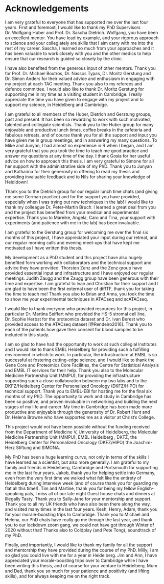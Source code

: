 # Acknowledgements {-}
I am very grateful to everyone that has supported me over the last four years. First and foremost, I would like to thank my PhD Supervisors Dr. Wolfgang Huber and Prof. Dr. Sascha Dietrich. Wolfgang, you have been an excellent mentor. You have lead by example, and your rigorous approach to science and your collegiately are skills that I aim carry with me into the rest of my career. Sascha, I learned so much from your approaches and it has been  valuable to work closely with you and the other medics to help ensure that our research is guided so closely by the clinic.

I have also benefited from the generous input of other mentors. Thank you for Prof. Dr. Michael Boutros, Dr. Nassos Typas, Dr. Moritz Gerstung and Dr. Simon Anders for their valued advice and enthusiasm in engaging with my project at each TAC meeting. Thank you also to my referees and defence committee. I would also like to thank Dr. Moritz Gerstung for supporting me in my time as a visiting student in Cambridge.  I really appreciate the time you have given to engage with my project and to support my science, in Heidelberg and Cambridge. 

I am grateful to all members of the Huber, Dietrich and Gerstung groups, past and present. It has been so rewarding to work with such motivated, talented and collegiate scientists. Thank you to the Huber group for many enjoyable and productive lunch times, coffee breaks in the cafeteria and  fabulous retreats, and of course thank you for all the support and input you have given me in group meetings, and in answering my many questions. To Mike and Junyan, I had almost no experience in R when I began, and I am very grateful that you you took the time to teach me good practice and answer my questions at any time of the day. I thank Gosia for her useful advice on how to approach this thesis. I am very grateful to Simone for all her support with the administrative side of my PhD. Thank you to Junyan and Katharina for their generosity in offering to read my thesis and providing invaluable feedback and to Nils for sharing your knowledge of Heididown!

Thank you to the Dietrich group for our regular lunch time chats (and giving me some German practice) and for the support you have provided, especially when I was trying out new techniques in the lab! I would like to thank my colleague Dr. Peter-Martin Bruch: I learned a great deal from you and the project has benefited from your medical and experimental expertise. Thank you to Mareike, Angela, Caro and Tina, your support with experiments (and patience with me in the lab) has been invaluable. 

I am grateful to the Gerstung group for welcoming me over the final six months of this project, I have appreciated your input during our retreat, and our regular morning calls and evening meet-ups that have kept me motivated as I have written this thesis. 

My development as a PhD student and this project have also hugely benefited form working with collaborators and the technical support and advice they have provided. Thorsten Zenz and the Zenz group have provided essential input and infrastructure and I have enjoyed our regular meetings. Judith Zaugg and the Zaugg group have been  generous with their time and expertise. I am grateful to Ivan and Christian for their support and I am glad to have been the first external user of diffTF, thank you for taking the time to teach me! Thank you also to Brian and Anna, you took the time to show me your experimental techniques in ATACseq and scATACseq. 

I would like to thank everyone who provided resources for this project, in particular Dr. Martina Seiffert who provided the HS-5 stromal cell line, Dr. Sophie Herbst for the proteomics dataset and Dr. Ivan Berest who provided access to the ATACseq dataset [@Rendeiro2016]. Thank you to each of the patients how gave their consent for blood samples to be included in this study. 

I am so glad to have had the opportunity to work at such collegial Institutes and I would like to thank EMBL Heidelberg for providing such a fulfilling environment in which to work. In particular, the infrastructure at EMBL is so successful at fostering cutting-edge science, and I would like to thank the Gene Core and Proteomics Core Facilities, the Centre for Statistical Analysis and EMBL IT services for their help. Thank you also to the Molecular Medicine Partnership Unit (MMPU), for providing the infrastructure supporting such a close collaboration between my two labs and to the DKFZ/Heidelberg Center for Personalized Oncology (DKFZ/HIPO) for technical support. Thank you to EMBL-EBI for hosting me for the final six months of my PhD. The opportunity to work and study in Cambridge has been so positive, and proven invaluable in networking and building the next stages of my life and career. My time in Cambridge has been made more productive and enjoyable through the generosity of Dr. Robert Hunt and Dr. Helena Browne who have supported me as a visitor at Christ's College. 

This project would not have been possible without the funding received from the Department of Medicine V, University of Heidelberg, the Molecular Medicine Partnership Unit (MMPU), EMBL Heidelberg , DKFZ, the Heidelberg Center for Personalized Oncology (DKFZ/HIPO) the Joachim-Herz Stiftung and SIMONA. 

My PhD has been a huge learning curve, not only in terms of the skills I have learned as a scientist, but also more generally.  I am grateful to my family and friends in Heidelberg, Cambridge and Portsmouth for supporting me in the last four years.  Jakob, thank you for helping settle into Germany, even from the very first time we walked what felt like the entirety of Heidelberg during interview week (and of course thank you for guarding my flat all this time!).  Tim and Martine, thank you for being my fellow English-speaking pals, I miss all of our late night Guest house chats and dinners at Illegally Tasty. Thank you to Sally-Jane for your mentorship and support.  Thank you to all my UK friends who have also been there along the way, and visited many times in the last four years. Kesh, Henry, Adam, thank you for your morale-boosting trips to Cambridge. Thank you to Michael and Helena, our PhD chats have really go me through the last year, and  thank you to our lockdown zoom gang, we could not have got through Winter of 2020 without that! Thanks also to Coldplay (and Pete Tong), soundtrack of my PhD. 

Finally, and importantly, I would like to thank my family for all the support and mentorship they have provided during the course of my PhD. Milly, I am so glad you could live with me for a year in Heidelberg. Jim and Ann, I have appreciated your morale-boosting trips over to Cambridge while I have been writing this thesis, and of course for your venture to Heidelberg. Mum and Dad, thank you so much for your patience and positivity (and lifting skills), and for always keeping me on the right track.
